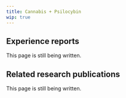 ---
title: Cannabis + Psilocybin
wip: true
---

## Experience reports

This page is still being written.

## Related research publications

This page is still being written.

